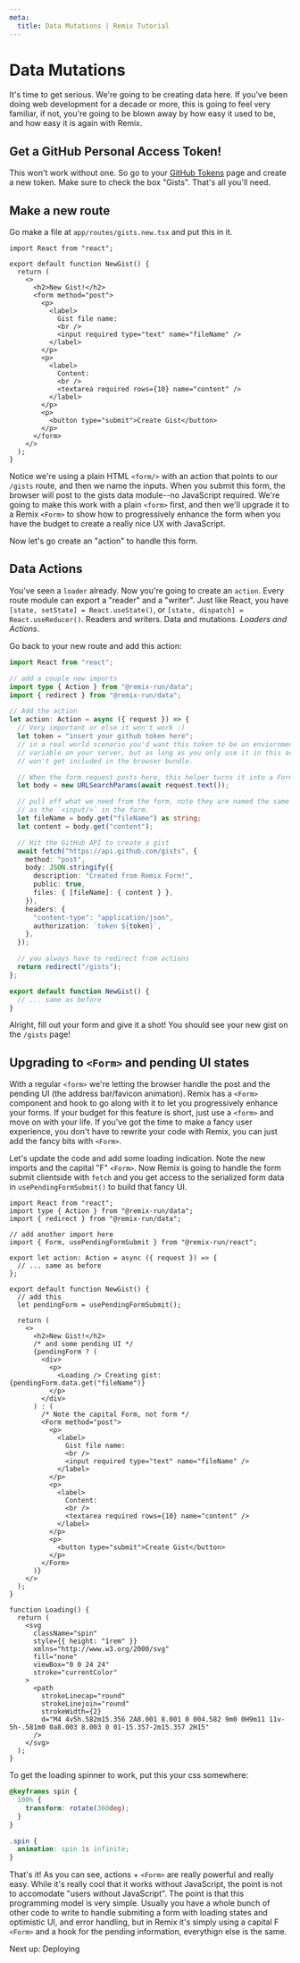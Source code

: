 ```yaml
---
meta:
  title: Data Mutations | Remix Tutorial
---
```



# Data Mutations

It's time to get serious. We're going to be creating data here. If you've been doing web development for a decade or more, this is going to feel very familiar, if not, you're going to be blown away by how easy it used to be, and how easy it is again with Remix.

## Get a GitHub Personal Access Token!

This won't work without one. So go to your [GitHub Tokens](https://github.com/settings/tokens) page and create a new token. Make sure to check the box "Gists". That's all you'll need.

## Make a new route

Go make a file at `app/routes/gists.new.tsx` and put this in it.

```tsx
import React from "react";

export default function NewGist() {
  return (
    <>
      <h2>New Gist!</h2>
      <form method="post">
        <p>
          <label>
            Gist file name:
            <br />
            <input required type="text" name="fileName" />
          </label>
        </p>
        <p>
          <label>
            Content:
            <br />
            <textarea required rows={10} name="content" />
          </label>
        </p>
        <p>
          <button type="submit">Create Gist</button>
        </p>
      </form>
    </>
  );
}
```

Notice we're using a plain HTML `<form/>` with an action that points to our `/gists` route, and then we name the inputs. When you submit this form, the browser will post to the gists data module--no JavaScript required. We're going to make this work with a plain `<form>` first, and then we'll upgrade it to a Remix `<Form>` to show how to progressively enhance the form when you have the budget to create a really nice UX with JavaScript.

Now let's go create an "action" to handle this form.

## Data Actions

You've seen a `loader` already. Now you're going to create an `action`. Every route module can export a "reader" and a "writer". Just like React, you have `[state, setState] = React.useState()`, or `[state, dispatch] = React.useReducer()`. Readers and writers. Data and mutations. _Loaders and Actions_.

Go back to your new route and add this action:

```ts
import React from "react";

// add a couple new imports
import type { Action } from "@remix-run/data";
import { redirect } from "@remix-run/data";

// Add the action
let action: Action = async ({ request }) => {
  // Very important or else it won't work :)
  let token = "insert your github token here";
  // in a real world scenario you'd want this token to be an enviornment
  // variable on your server, but as long as you only use it in this action, it
  // won't get included in the browser bundle.

  // When the form request posts here, this helper turns it into a FormData
  let body = new URLSearchParams(await request.text());

  // pull off what we need from the form, note they are named the same thing
  // as the `<input/>` in the form.
  let fileName = body.get("fileName") as string;
  let content = body.get("content");

  // Hit the GitHub API to create a gist
  await fetch("https://api.github.com/gists", {
    method: "post",
    body: JSON.stringify({
      description: "Created from Remix Form!",
      public: true,
      files: { [fileName]: { content } },
    }),
    headers: {
      "content-type": "application/json",
      authorization: `token ${token}`,
    },
  });

  // you always have to redirect from actions
  return redirect("/gists");
};

export default function NewGist() {
  // ... same as before
}
```

Alright, fill out your form and give it a shot! You should see your new gist on the `/gists` page!

## Upgrading to `<Form>` and pending UI states

With a regular `<form>` we're letting the browser handle the post and the pending UI (the address bar/favicon animation). Remix has a `<Form>` component and hook to go along with it to let you progressively enhance your forms. If your budget for this feature is short, just use a `<form>` and move on with your life. If you've got the time to make a fancy user experience, you don't have to rewrite your code with Remix, you can just add the fancy bits with `<Form>`.

Let's update the code and add some loading indication. Note the new imports and the capital "F" `<Form>`. Now Remix is going to handle the form submit clientside with `fetch` and you get access to the serialized form data in `usePendingFormSubmit()` to build that fancy UI.

```tsx
import React from "react";
import type { Action } from "@remix-run/data";
import { redirect } from "@remix-run/data";

// add another import here
import { Form, usePendingFormSubmit } from "@remix-run/react";

export let action: Action = async ({ request }) => {
  // ... same as before
};

export default function NewGist() {
  // add this
  let pendingForm = usePendingFormSubmit();

  return (
    <>
      <h2>New Gist!</h2>
      /* and some pending UI */
      {pendingForm ? (
        <div>
          <p>
            <Loading /> Creating gist: {pendingForm.data.get("fileName")}
          </p>
        </div>
      ) : (
        /* Note the capital Form, not form */
        <Form method="post">
          <p>
            <label>
              Gist file name:
              <br />
              <input required type="text" name="fileName" />
            </label>
          </p>
          <p>
            <label>
              Content:
              <br />
              <textarea required rows={10} name="content" />
            </label>
          </p>
          <p>
            <button type="submit">Create Gist</button>
          </p>
        </Form>
      )}
    </>
  );
}

function Loading() {
  return (
    <svg
      className="spin"
      style={{ height: "1rem" }}
      xmlns="http://www.w3.org/2000/svg"
      fill="none"
      viewBox="0 0 24 24"
      stroke="currentColor"
    >
      <path
        strokeLinecap="round"
        strokeLinejoin="round"
        strokeWidth={2}
        d="M4 4v5h.582m15.356 2A8.001 8.001 0 004.582 9m0 0H9m11 11v-5h-.581m0 0a8.003 8.003 0 01-15.357-2m15.357 2H15"
      />
    </svg>
  );
}
```

To get the loading spinner to work, put this your css somewhere:

```css
@keyframes spin {
  100% {
    transform: rotate(360deg);
  }
}

.spin {
  animation: spin 1s infinite;
}
```

That's it! As you can see, actions + `<Form>` are really powerful and really easy. While it's really cool that it works without JavaScript, the point is not to accomodate "users without JavaScript". The point is that this programming model is very simple. Usually you have a whole bunch of other code to write to handle submiting a form with loading states and optimistic UI, and error handling, but in Remix it's simply using a capital F `<Form>` and a hook for the pending information, everythign else is the same.

<div className="next-prev-links">
  <Link className="next" to="../deploying">
    Next up: Deploying
  </Link>
</div>
